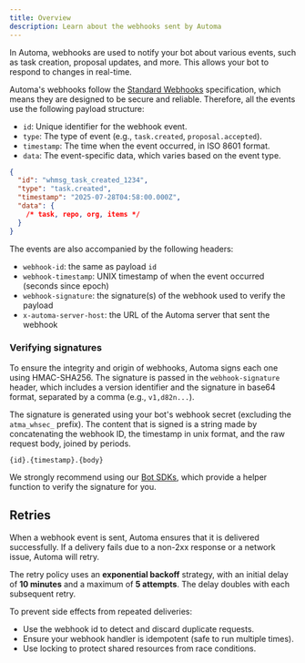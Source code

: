 ```yaml
---
title: Overview
description: Learn about the webhooks sent by Automa
---
```


In Automa, webhooks are used to notify your bot about various events, such as task creation, proposal updates, and more. This allows your bot to respond to changes in real-time.

Automa's webhooks follow the [Standard Webhooks](https://www.standardwebhooks.com/) specification, which means they are designed to be secure and reliable. Therefore, all the events use the following payload structure:

- `id`: Unique identifier for the webhook event.
- `type`: The type of event (e.g., `task.created`, `proposal.accepted`).
- `timestamp`: The time when the event occurred, in ISO 8601 format.
- `data`: The event-specific data, which varies based on the event type.

```json
{
  "id": "whmsg_task_created_1234",
  "type": "task.created",
  "timestamp": "2025-07-28T04:58:00.000Z",
  "data": {
    /* task, repo, org, items */
  }
}
```

The events are also accompanied by the following headers:

- `webhook-id`: the same as payload `id`
- `webhook-timestamp`: UNIX timestamp of when the event occurred (seconds since epoch)
- `webhook-signature`: the signature(s) of the webhook used to verify the payload
- `x-automa-server-host`: the URL of the Automa server that sent the webhook

### Verifying signatures

To ensure the integrity and origin of webhooks, Automa signs each one using HMAC-SHA256. The signature is passed in the `webhook-signature` header, which includes a version identifier and the signature in base64 format, separated by a comma (e.g., `v1,d82n...`).

The signature is generated using your bot's webhook secret (excluding the `atma_whsec_` prefix). The content that is signed is a string made by concatenating the webhook ID, the timestamp in unix format, and the raw request body, joined by periods.

```
{id}.{timestamp}.{body}
```

We strongly recommend using our [Bot SDKs](/sdks/bot), which provide a helper function to verify the signature for you.

## Retries

When a webhook event is sent, Automa ensures that it is delivered successfully. If a delivery fails due to a non-2xx response or a network issue, Automa will retry.

The retry policy uses an **exponential backoff** strategy, with an initial delay of **10 minutes** and a maximum of **5 attempts**. The delay doubles with each subsequent retry.

To prevent side effects from repeated deliveries:

- Use the webhook id to detect and discard duplicate requests.
- Ensure your webhook handler is idempotent (safe to run multiple times).
- Use locking to protect shared resources from race conditions.
